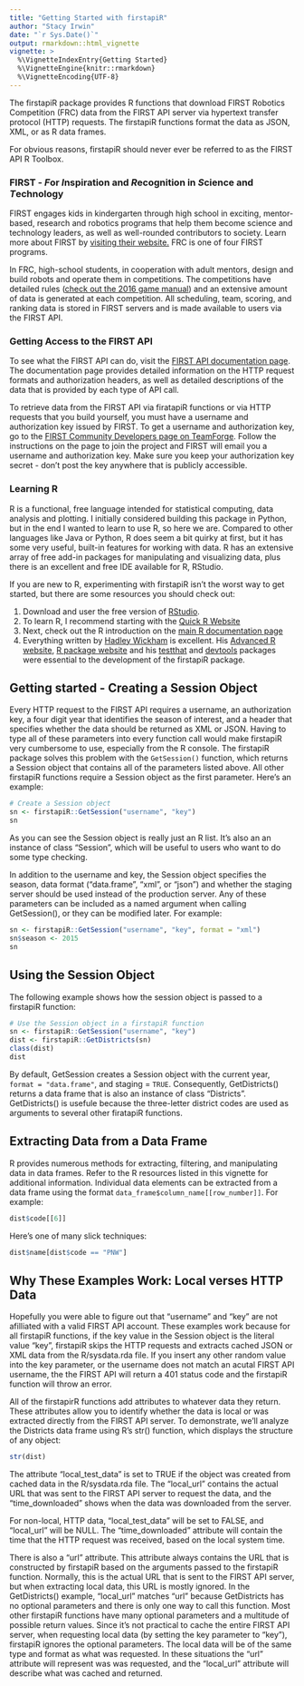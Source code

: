 ```yaml
---
title: "Getting Started with firstapiR"
author: "Stacy Irwin"
date: "`r Sys.Date()`"
output: rmarkdown::html_vignette
vignette: > 
  %\VignetteIndexEntry{Getting Started} 
  %\VignetteEngine{knitr::rmarkdown}
  %\VignetteEncoding{UTF-8}
---
```


The firstapiR package provides R functions that download FIRST Robotics 
Competition (FRC) data from the FIRST API server via hypertext transfer protocol
(HTTP) requests. The firstapiR functions format the data as JSON, XML, or as R
data frames.

For obvious reasons, firstapiR should never ever be referred to as the FIRST API
R Toolbox.

### FIRST - *F*or *I*nspiration and *R*ecognition in *S*cience and *T*echnology

FIRST engages kids in kindergarten through high school in exciting,
mentor-based, research and robotics programs that help them become science and
technology leaders, as well as well-rounded contributors to society. Learn more
about FIRST by [visiting their website.](http://www.firstinspires.org/) FRC is
one of four FIRST programs.

In FRC, high-school students, in cooperation with adult mentors,
design and build robots and operate them in competitions. The competitions have
detailed rules ([check out the 2016 game manual ](http://www.firstinspires.org/resource-library/frc/competition-manual-qa-system))
and an extensive amount of data is generated at each competition. All
scheduling, team, scoring, and ranking data is stored in FIRST servers and is
made available to users via the FIRST API.

### Getting Access to the FIRST API

To see what the FIRST API can do, visit the [FIRST API documentation page
](http://docs.frcevents2.apiary.io/#). The documentation page provides detailed
information on the HTTP request formats and authorization headers, as well as
detailed descriptions of the data that is provided by each type of API call.

To retrieve data from the FIRST API via firatapiR functions or via HTTP requests
that you build yourself, you must have a username and authorization key issued
by FIRST. To get a username and authorization key, go to the [FIRST Community
Developers page on TeamForge
](https://usfirst.collab.net/sf/projects/first_community_developers/). Follow
the instructions on the page to join the project and FIRST will email you a
username and authorization key. Make sure you keep your authorization key secret
- don't post the key anywhere that is publicly accessible.

### Learning R

R is a functional, free language intended for statistical computing, data 
analysis and plotting. I initially considered building this package in Python, 
but in the end I wanted to learn to use R, so here we are. Compared to other
languages like Java or Python, R does seem a bit quirky at first, but it has
some very useful, built-in features for working with data. R has an extensive
array of free add-in packages for manipulating and visualizing data, plus there
is an excellent and free IDE available for R, RStudio.

If you are new to R, experimenting with firstapiR isn't the worst way to get
started, but there are some resources you should check out:

  1. Download and user the free version of [RStudio](
  https://www.rstudio.com/home/).
  1. To learn R, I recommend starting with the [Quick R Website
  ](http://www.statmethods.net/)
  1. Next, check out the R introduction on the [main R documentation page
  ](https://cran.r-project.org/manuals.html)
  1. Everything written by [Hadley Wickham](http://hadley.nz/) is excellent. His
  [Advanced R website](http://adv-r.had.co.nz/), [R package website
  ](http://r-pkgs.had.co.nz/) and his [testthat
  ](https://cran.r-project.org/web/packages/testthat/index.html) and [devtools
  ](https://cran.r-project.org/web/packages/devtools/index.html) packages were
  essential to the development of the firstapiR package.

## Getting started - Creating a Session Object

Every HTTP request to the FIRST API requires a username, an authorization key, a
four digit year that identifies the season of interest, and a header that
specifies whether the data should be returned as XML or JSON. Having to type all
of these parameters into every function call would make firstapiR very
cumbersome to use, especially from the R console. The firstapiR package solves
this problem with the `GetSession()` function, which returns a Session object
that contains all of the parameters listed above. All other firstapiR functions
require a Session object as the first parameter. Here's an example:

```r
# Create a Session object
sn <- firstapiR::GetSession("username", "key")
sn
```

As you can see the Session object is really just an R list. It's also an
an instance of class "Session", which will be useful to users who want to do
some type checking.

In addition to the username and key, the Session object specifies the season,
data format ("data.frame", "xml", or "json") and whether the staging server
should be used instead of the production server. Any of these parameters can be
included as a named argument when calling GetSession(), or they can be modified
later. For example:
```r
sn <- firstapiR::GetSession("username", "key", format = "xml")
sn$season <- 2015
sn
```

## Using the Session Object

The following example shows how the session object is passed to a firstapiR
function:
```r
# Use the Session object in a firstapiR function
sn <- firstapiR::GetSession("username", "key")
dist <- firstapiR::GetDistricts(sn)
class(dist)
dist
```

By default, GetSession creates a Session object with the current year, `format =
"data.frame"`, and staging = `TRUE`. Consequently, GetDistricts() returns a data
frame that is also an instance of class "Districts". GetDistricts() is usefule
because the three-letter district codes are used as arguments to several other
firatapiR functions.

## Extracting Data from a Data Frame

R provides numerous methods for extracting, filtering, and manipulating data in
data frames. Refer to the R resources listed in this vignette for additional
information. Individual data elements can be extracted from a data frame using
the format `data_frame$column_name[[row_number]]`. For example:
```r
dist$code[[6]]
```

Here's one of many slick techniques:
```r
dist$name[dist$code == "PNW"]
```

## Why These Examples Work: Local verses HTTP Data

Hopefully you were able to figure out that "username" and "key" are not
afilliated with a valid FIRST API account. These examples work because
for all firstapiR functions, if the key value in the Session object
is the literal value "key", firstapiR skips the HTTP requests and extracts
cached JSON or XML data from the R/sysdata.rda file. If you insert any other
random value into the key parameter, or the username does not match an acutal
FIRST API username, the the FIRST API will return a 401 status code and
the firstapiR function will throw an error.

All of the firstapirR functions add attributes to whatever data they return. 
These attributes allow you to identify whether the data is local or was
extracted directly from the FIRST API server. To demonstrate, we'll analyze the
Districts data frame using R's str() function, which displays the structure of
any object:

```r
str(dist)
```

The attribute "local_test_data" is set to TRUE if the object was created from
cached data in the R/sysdata.rda file. The "local_url" contains the actual URL
that was sent to the FIRST API server to request the data, and the
"time_downloaded" shows when the data was downloaded from the server.

For non-local, HTTP data, "local_test_data" will be set to FALSE, and
"local_url" will be NULL. The "time_downloaded" attribute will contain the time
that the HTTP request was received, based on the local system time.

There is also a "url" attribute. This attribute always contains the URL that is
constructed by firstapiR based on the arguments passed to the firstapiR
function. Normally, this is the actual URL that is sent to the FIRST API server,
but when extracting local data, this URL is mostly ignored. In the
GetDistricts() example, "local_url" matches "url" because GetDistricts has no
optional parameters and there is only one way to call this function. Most other
firstapiR functions have many optional parameters and a multitude of possible
return values. Since it's not practical to cache the entire FIRST API server,
when requesting local data (by setting the key parameter to "key"), firstapiR
ignores the optional parameters. The local data will be of the same type and
format as what was requested. In these situations the "url" attribute will
represent was was requested, and the "local_url" attribute will describe what
was cached and returned.
